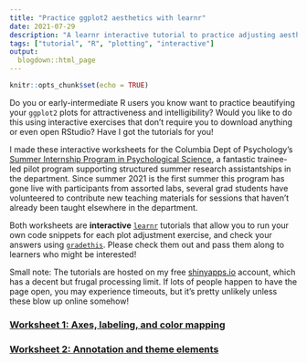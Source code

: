 ```yaml
---
title: "Practice ggplot2 aesthetics with learnr"
date: 2021-07-29
description: "A learnr interactive tutorial to practice adjusting aesthetics of ggplot2 plots."
tags: ["tutorial", "R", "plotting", "interactive"]
output:
  blogdown::html_page
---
```


```r
knitr::opts_chunk$set(echo = TRUE)
```

Do you or early-intermediate R users you know want to practice beautifying your `ggplot2` plots for attractiveness and intelligibility? Would you like to do this using interactive exercises that don't require you to download anything or even open RStudio? Have I got the tutorials for you!

I made these interactive worksheets for the Columbia Dept of Psychology's [Summer Internship Program in Psychological Science](https://columbia-sipps.github.io), a fantastic trainee-led pilot program supporting structured summer research assistantships in the department. Since summer 2021 is the first summer this program has gone live with participants from assorted labs, several grad students have volunteered to contribute new teaching materials for sessions that haven't already been taught elsewhere in the department.

Both worksheets are **interactive** [`learnr`](https://rstudio.github.io/learnr/index.html) tutorials that allow you to run your own code snippets for each plot adjustment exercise, and check your answers using [`gradethis`](https://pkgs.rstudio.com/gradethis/index.html). Please check them out and pass them along to learners who might be interested!

Small note: The tutorials are hosted on my free [shinyapps.io](https://www.shinyapps.io) account, which has a decent but frugal processing limit. If lots of people happen to have the page open, you may experience timeouts, but it's pretty unlikely unless these blow up online somehow!

### [**Worksheet 1: Axes, labeling, and color mapping**](https://monicathieu.shinyapps.io/cu-sipps-ggplot-aes-1/)

### [**Worksheet 2: Annotation and theme elements**](https://monicathieu.shinyapps.io/cu-sipps-ggplot-aes-2/)

